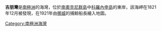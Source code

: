 {{unreferenced|time=2013-10-27T05:01:38+00:00}}
{{coord|60|39|S|45|11|W|source:GNIS|display=title}} 

'''吉朋灣'''是[[南極洲|南極洲]]的海灣，位於[[南奧克尼群島|南奧克尼群島]]中[[科羅內申島|科羅內申島]]的東岸，該海岬在1821年12月被發現，在1921年由[[挪威|挪威]]的捕鯨船長繪入地圖。

{{Antarctica-geo-stub}}
[[Category:南極洲海灣|Category:南極洲海灣]]